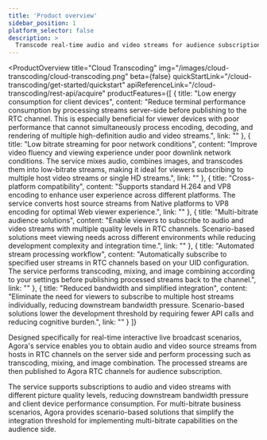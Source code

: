 ```yaml
---
title: 'Product overview'
sidebar_position: 1
platform_selector: false
description: >
  Transcode real-time audio and video streams for audience subscription.
---
```


<ProductOverview
    title="Cloud Transcoding"
    img="/images/cloud-transcoding/cloud-transcoding.png"
    beta={false}
    quickStartLink="/cloud-transcoding/get-started/quickstart"
    apiReferenceLink="/cloud-transcoding/rest-api/acquire"
    productFeatures={[
        {
            title: "Low energy consumption for client devices",
            content: "Reduce terminal performance consumption by processing streams server-side before publishing to the RTC channel. This is especially beneficial for viewer devices with poor performance that cannot simultaneously process encoding, decoding, and rendering of multiple high-definition audio and video streams.",
            link: ""
        },
        {
            title: "Low bitrate streaming for poor network conditions",
            content: "Improve video fluency and viewing experience under poor downlink network conditions. The service mixes audio, combines images, and transcodes them into low-bitrate streams, making it ideal for viewers subscribing to multiple host video streams or single HD streams.",
            link: ""
        },
        {
            title: "Cross-platform compatibility",
            content: "Supports standard H.264 and VP8 encoding to enhance user experience across different platforms. The service converts host source streams from Native platforms to VP8 encoding for optimal Web viewer experience.",
            link: ""
        },
        {
            title: "Multi-bitrate audience solutions",
            content: "Enable viewers to subscribe to audio and video streams with multiple quality levels in RTC channels. Scenario-based solutions meet viewing needs across different environments while reducing development complexity and integration time.",
            link: ""
        },
        {
            title: "Automated stream processing workflow",
            content: "Automatically subscribe to specified user streams in RTC channels based on your UID configuration. The service performs transcoding, mixing, and image combining according to your settings before publishing processed streams back to the channel.",
            link: ""
        },
        {
            title: "Reduced bandwidth and simplified integration",
            content: "Eliminate the need for viewers to subscribe to multiple host streams individually, reducing downstream bandwidth pressure. Scenario-based solutions lower the development threshold by requiring fewer API calls and reducing cognitive burden.",
            link: ""
        }
    ]}
>

Designed specifically for real-time interactive live broadcast scenarios, Agora's <Vpd k="NAME" /> service enables you to obtain audio and video source streams from hosts in RTC channels on the server side and perform processing such as transcoding, mixing, and image combination. The processed streams are then published to Agora RTC channels for audience subscription.

The service supports subscriptions to audio and video streams with different picture quality levels, reducing downstream bandwidth pressure and client device performance consumption. For multi-bitrate business scenarios, Agora provides scenario-based solutions that simplify the integration threshold for implementing multi-bitrate capabilities on the audience side.

</ProductOverview>